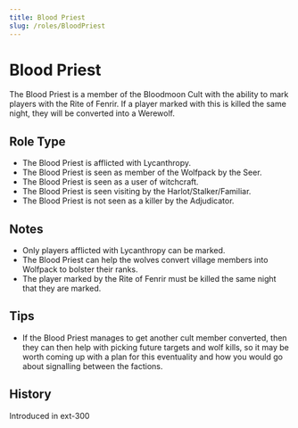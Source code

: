 ```yaml
---
title: Blood Priest
slug: /roles/BloodPriest
---
```


# Blood Priest

The Blood Priest is a member of the Bloodmoon Cult with the ability to mark players with the Rite of Fenrir. If a player marked with this is killed the same night, they will be converted into a Werewolf.

## Role Type

- The Blood Priest is afflicted with Lycanthropy.
- The Blood Priest is seen as member of the Wolfpack by the Seer.
- The Blood Priest is seen as a user of witchcraft.
- The Blood Priest is seen visiting by the Harlot/Stalker/Familiar.
- The Blood Priest is not seen as a killer by the Adjudicator.

## Notes

- Only players afflicted with Lycanthropy can be marked.
- The Blood Priest can help the wolves convert village members into Wolfpack to bolster their ranks.
- The player marked by the Rite of Fenrir must be killed the same night that they are marked.

## Tips

- If the Blood Priest manages to get another cult member converted, then they can then help with picking future targets and wolf kills, so it may be worth coming up with a plan for this eventuality and how you would go about signalling between the factions.

## History

<timeline lineColor="white">
  <event interval="2019-01-01">Introduced in ext-300</event>
</timeline>
